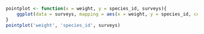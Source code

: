 ```r
pointplot <- function(x = weight, y = species_id, surveys){
    ggplot(data = surveys, mapping = aes(x = weight, y = species_id, col = sex)) + geom_point()
}
pointplot('weight', 'species_id', surveys)
```
